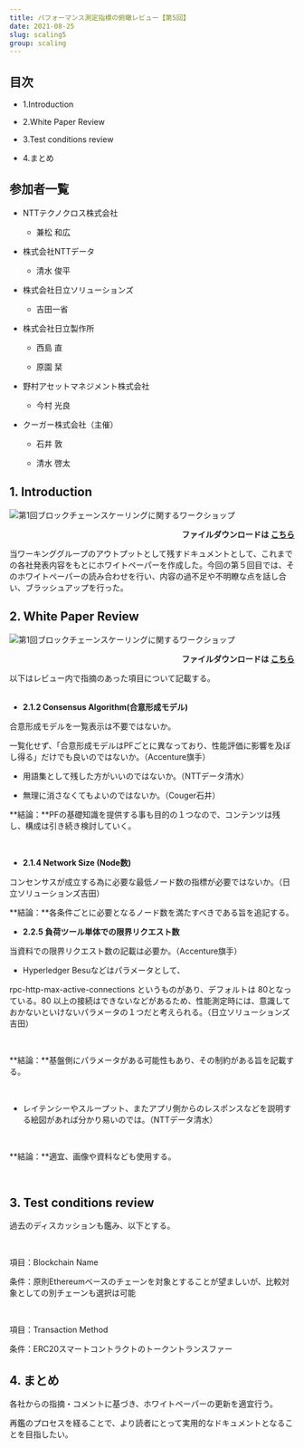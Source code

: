 ```yaml
---
title: パフォーマンス測定指標の俯瞰レビュー【第5回】
date: 2021-08-25
slug: scaling5
group: scaling
---
```


## 目次

- 1.Introduction

- 2.White Paper Review

- 3.Test conditions review

- 4.まとめ

## 参加者一覧

- NTTテクノクロス株式会社

  - 兼松 和広

- 株式会社NTTデータ

  - 清水 俊平

- 株式会社日立ソリューションズ

  - 吉田一省

- 株式会社日立製作所

  - 西島 直

  - 原園 栞

- 野村アセットマネジメント株式会社

  - 今村 光良

- クーガー株式会社（主催）

  - 石井 敦

  - 清水 啓太


## 1. Introduction

![第1回ブロックチェーンスケーリングに関するワークショップ](./images/img1.jpg)

<p style="text-align: right;font-weight:bold;">
  ファイルダウンロードは
  <a href="/pdf/scaling5/2021_08_ethterakoya_5th_v002.pdf" target="_blank">
    こちら
  </a>
</p>

当ワーキンググループのアウトプットとして残すドキュメントとして、これまでの各社発表内容をもとにホワイトペーパーを作成した。今回の第５回目では、そのホワイトペーパーの読み合わせを行い、内容の過不足や不明瞭な点を話し合い、ブラッシュアップを行った。

## 2. White Paper Review


![第1回ブロックチェーンスケーリングに関するワークショップ](./images/img2.jpg)

<p style="text-align: right;font-weight:bold;">
  ファイルダウンロードは
  <a href="/pdf/scaling5/20210825_Ethereum_Performance_Metrics.pdf" target="_blank">
    こちら
  </a>
</p>

以下はレビュー内で指摘のあった項目について記載する。 <br/> <br/>

- **2.1.2 Consensus Algorithm(合意形成モデル)**

合意形成モデルを一覧表示は不要ではないか。

一覧化せず、「合意形成モデルはPFごとに異なっており、性能評価に影響を及ぼし得る」だけでも良いのではないか。（Accenture旗手）

  - 用語集として残した方がいいのではないか。（NTTデータ清水）

  - 無理に消さなくてもよいのではないか。（Couger石井）


**結論：**PFの基礎知識を提供する事も目的の１つなので、コンテンツは残し、構成は引き続き検討していく。

 <br/>

- **2.1.4 Network Size (Node数)**

コンセンサスが成立する為に必要な最低ノード数の指標が必要ではないか。（日立ソリューションズ吉田）

**結論：**各条件ごとに必要となるノード数を満たすべきである旨を追記する。

- **2.2.5 負荷ツール単体での限界リクエスト数**

当資料での限界リクエスト数の記載は必要か。（Accenture旗手）

  - Hyperledger Besuなどはパラメータとして、

rpc-http-max-active-connections というものがあり、デフォルトは 80となっている。80 以上の接続はできないなどがあるため、性能測定時には、意識しておかないといけないパラメータの１つだと考えられる。（日立ソリューションズ吉田）

<br/>

**結論：**基盤側にパラメータがある可能性もあり、その制約がある旨を記載する。

<br/>

- レイテンシーやスループット、またアプリ側からのレスポンスなどを説明する絵図があれば分かり易いのでは。（NTTデータ清水）

<br/>

**結論：**適宜、画像や資料なども使用する。

<br/>

## 3. Test conditions review

過去のディスカッションも鑑み、以下とする。

<br/>

項目：Blockchain Name

条件：原則Ethereumベースのチェーンを対象とすることが望ましいが、比較対象としての別チェーンも選択は可能

<br/>

項目：Transaction Method

条件：ERC20スマートコントラクトのトークントランスファー

## 4. まとめ

各社からの指摘・コメントに基づき、ホワイトペーパーの更新を適宜行う。

再鑑のプロセスを経ることで、より読者にとって実用的なドキュメントとなることを目指したい。